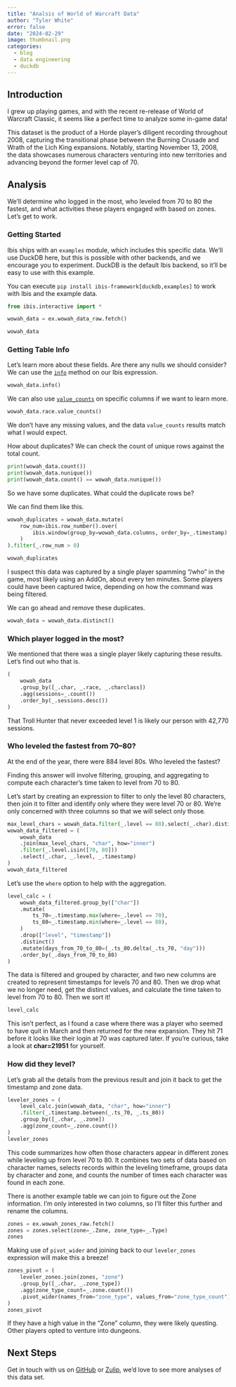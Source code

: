```yaml
---
title: "Analsis of World of Warcraft Data"
author: "Tyler White"
error: false
date: "2024-02-29"
image: thumbnail.png
categories:
  - blog
  - data engineering
  - duckdb
---
```


## Introduction

I grew up playing games, and with the recent re-release of World of Warcraft Classic,
it seems like a perfect time to analyze some in-game data!

This dataset is the product of a Horde player's diligent recording throughout 2008,
capturing the transitional phase between the Burning Crusade and Wrath of the Lich King
expansions. Notably, starting November 13, 2008, the data showcases numerous characters
venturing into new territories and advancing beyond the former level cap of 70.

## Analysis

We'll determine who logged in the most, who leveled from 70 to 80 the fastest, and
what activities these players engaged with based on zones. Let's get to work.

### Getting Started

Ibis ships with an `examples` module, which includes this specific data. We'll use DuckDB
here, but this is possible with other backends, and we encourage you to experiment.
DuckDB is the default Ibis backend, so it'll be easy to use with this example.

You can execute `pip install ibis-framework[duckdb,examples]` to work with Ibis and the
example data.

```python
from ibis.interactive import *

wowah_data = ex.wowah_data_raw.fetch()

wowah_data
```

### Getting Table Info

Let's learn more about these fields. Are there any nulls we should consider? We can
use the [`info`](../reference/expression-tables.qmd#ibis.expr.types.relations.Table.info)
method on our Ibis expression.

```python
wowah_data.info()
```

We can also use [`value_counts`](../reference/expression-generic.qmd#ibis.expr.types.generic.Column.value_counts)
on specific columns if we want to learn more.

```python
wowah_data.race.value_counts()
```

We don't have any missing values, and the data `value_counts` results match what I would
expect.

How about duplicates? We can check the count of unique rows against the total count.

```python
print(wowah_data.count())
print(wowah_data.nunique())
print(wowah_data.count() == wowah_data.nunique())
```

So we have some duplicates. What could the duplicate rows be?

We can find them like this.

```python
wowah_duplicates = wowah_data.mutate(
    row_num=ibis.row_number().over(
        ibis.window(group_by=wowah_data.columns, order_by=_.timestamp)
    )
).filter(_.row_num > 0)

wowah_duplicates
```

I suspect this data was captured by a single player spamming “/who” in the game, most
likely using an AddOn, about every ten minutes. Some players could
have been captured twice, depending on how the command was being filtered.

We can go ahead and remove these duplicates.

```python
wowah_data = wowah_data.distinct()
```

### Which player logged in the most?

We mentioned that there was a single player likely capturing these results.
Let's find out who that is.

```python
(
    wowah_data
    .group_by([_.char, _.race, _.charclass])
    .agg(sessions=_.count())
    .order_by(_.sessions.desc())
)
```

That Troll Hunter that never exceeded level 1 is likely our person with 42,770 sessions.

### Who leveled the fastest from 70–80?

At the end of the year, there were 884 level 80s. Who leveled the fastest?

Finding this answer will involve filtering, grouping, and aggregating to compute
each character's time taken to level from 70 to 80.

Let's start by creating an expression to filter to only the level 80 characters, then
join it to filter and identify only where they were level 70 or 80. We're only concerned
with three columns so that we will select only those.

```python
max_level_chars = wowah_data.filter(_.level == 80).select(_.char).distinct()
wowah_data_filtered = (
    wowah_data
    .join(max_level_chars, "char", how="inner")
    .filter(_.level.isin([70, 80]))
    .select(_.char, _.level, _.timestamp)
)
wowah_data_filtered
```

Let's use the `where` option to help with the aggregation.

```python
level_calc = (
    wowah_data_filtered.group_by(["char"])
    .mutate(
        ts_70=_.timestamp.max(where=_.level == 70),
        ts_80=_.timestamp.min(where=_.level == 80),
    )
    .drop(["level", "timestamp"])
    .distinct()
    .mutate(days_from_70_to_80=(_.ts_80.delta(_.ts_70, "day")))
    .order_by(_.days_from_70_to_80)
)
```

The data is filtered and grouped by character, and two new columns are created to
represent timestamps for levels 70 and 80. Then we drop what we no longer need, get the
distinct values, and calculate the time taken to level from 70 to 80. Then we sort it!

```python
level_calc
```

This isn't perfect, as I found a case where there was a player who seemed to have quit
in March and then returned for the new expansion. They hit 71 before it looks like their
login at 70 was captured later. If you're curious, take a look at **char=21951** for yourself.

### How did they level?

Let's grab all the details from the previous result and join it back to get the
timestamp and zone data.

```python
leveler_zones = (
    level_calc.join(wowah_data, "char", how="inner")
    .filter(_.timestamp.between(_.ts_70, _.ts_80))
    .group_by([_.char, _.zone])
    .agg(zone_count=_.zone.count())
)
leveler_zones
```

This code summarizes how often those characters appear in different zones while leveling
up from level 70 to 80. It combines two sets of data based on character names, selects
records within the leveling timeframe, groups data by character and zone, and counts the
number of times each character was found in each zone.

There is another example table we can join to figure out the Zone information. I'm only
interested in two columns, so I'll filter this further and rename the columns.

```python
zones = ex.wowah_zones_raw.fetch()
zones = zones.select(zone=_.Zone, zone_type=_.Type)
zones
```

Making use of `pivot_wider` and joining back to our `leveler_zones` expression will make
this a breeze!

```python
zones_pivot = (
    leveler_zones.join(zones, "zone")
    .group_by([_.char, _.zone_type])
    .agg(zone_type_count=_.zone.count())
    .pivot_wider(names_from="zone_type", values_from="zone_type_count")
)
zones_pivot
```

If they have a high value in the "Zone" column, they were likely questing. Other
players opted to venture into dungeons.

## Next Steps

Get in touch with us on [GitHub](https://github.com/ibis-project) or
[Zulip](https://ibis-project.zulipchat.com/), we'd love to see more analyses of this
data set.
